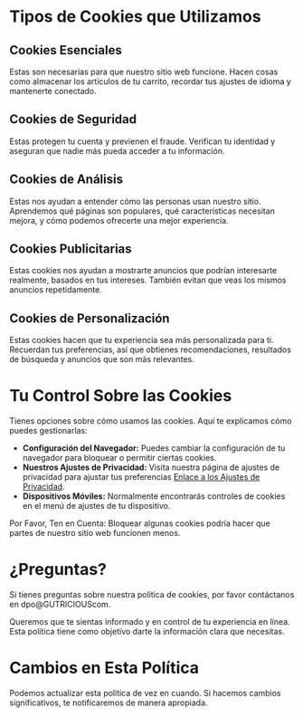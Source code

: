# Tipos de Cookies que Utilizamos

## Cookies Esenciales

Estas son necesarias para que nuestro sitio web funcione. Hacen cosas como almacenar los artículos de tu carrito, recordar tus ajustes de idioma y mantenerte conectado.

## Cookies de Seguridad

Estas protegen tu cuenta y previenen el fraude. Verifican tu identidad y aseguran que nadie más pueda acceder a tu información.

## Cookies de Análisis

Estas nos ayudan a entender cómo las personas usan nuestro sitio. Aprendemos qué páginas son populares, qué características necesitan mejora, y cómo podemos ofrecerte una mejor experiencia.

## Cookies Publicitarias

Estas cookies nos ayudan a mostrarte anuncios que podrían interesarte realmente, basados en tus intereses. También evitan que veas los mismos anuncios repetidamente.

## Cookies de Personalización

Estas cookies hacen que tu experiencia sea más personalizada para ti. Recuerdan tus preferencias, así que obtienes recomendaciones, resultados de búsqueda y anuncios que son más relevantes.

# Tu Control Sobre las Cookies

Tienes opciones sobre cómo usamos las cookies. Aquí te explicamos cómo puedes gestionarlas:

- **Configuración del Navegador:** Puedes cambiar la configuración de tu navegador para bloquear o permitir ciertas cookies.
- **Nuestros Ajustes de Privacidad:** Visita nuestra página de ajustes de privacidad para ajustar tus preferencias [Enlace a los Ajustes de Privacidad](gutricious.com/privacy).
- **Dispositivos Móviles:** Normalmente encontrarás controles de cookies en el menú de ajustes de tu dispositivo.

Por Favor, Ten en Cuenta: Bloquear algunas cookies podría hacer que partes de nuestro sitio web funcionen menos.

# ¿Preguntas?

Si tienes preguntas sobre nuestra política de cookies, por favor contáctanos en dpo@GUTRICIOUScom.

Queremos que te sientas informado y en control de tu experiencia en línea. Esta política tiene como objetivo darte la información clara que necesitas.

# Cambios en Esta Política

Podemos actualizar esta política de vez en cuando. Si hacemos cambios significativos, te notificaremos de manera apropiada.
